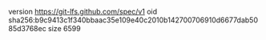 version https://git-lfs.github.com/spec/v1
oid sha256:b9c9413c1f340bbaac35e109e40c2010b142700706910d6677dab5085d3768ec
size 6599
